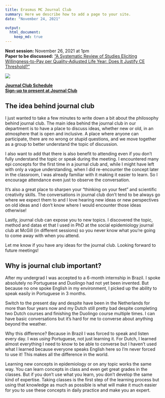 ```yaml
---
title: Erasmus MC Journal Club
summary: Here we describe how to add a page to your site.
date: "November 24, 2021"

output:
  html_document:
    keep_md: true
---
```


**Next session:** November 26, 2021 at 1pm       
**Paper to be discussed:** ["A Systematic Review of Studies Eliciting Willingness-to-Pay per Quality-Adjusted Life Year: Does It Justify CE Threshold?"](https://journals.plos.org/plosone/article?id=10.1371/journal.pone.0122760)

![](nimdet.jpg)
   
   
[**Journal Club Schedule**](https://docs.google.com/spreadsheets/d/1V4NI7XW-L874ncL33oUEN-IkWQMEIXjLf1JBtF-cGqQ/edit?usp=sharing)   
[**Sign-up to present at Journal Club**](https://docs.google.com/forms/d/e/1FAIpQLScjzMfl2dQ_TY1BtRYJ45LCD50VLgIrw6Vk_8rBmtfo0IxnSQ/viewform?usp=sf_link)      


## The idea behind journal club

I just wanted to take a few minutes to write down a bit about the philosophy behind journal club. The main idea behind the journal club in our department is to have a place to discuss ideas, whether new or old, in an atmosphere that is open and inclusive. A place where anyone can participate, there are no wrong or stupid questions, and we move together as a group to better understand the topic of discussion.

I also want to add that there is also benefit to attending even if you don't fully understand the topic or speak during the meeting. I encountered many epi concepts for the first time in a journal club and, while I might have left with only a vague understanding, when I did re-encounter the concept later in the classroom, I was already familiar with it making it easier to learn. So I encourage attendance even just to observe the conversation.

It's also a great place to sharpen your "thinking on your feet" and scientific creativity skills. The conversations in journal club don't tend to be always go where we expect them to and I love hearing new ideas or new perspectives on old ideas and I don't know where I would encounter those ideas otherwise!

Lastly, journal club can expose you to new topics. I discovered the topic, method and datas et that I used in PhD at the social epidemiology journal club at McGill (in different sessions) so you never know what you're going to come away with when you attend. 

Let me know if you have any ideas for the journal club. Looking forward to future meetings!

## Why is journal club important?

After my undergrad I was accepted to a 6-month internship in Brazil. I spoke absolutely no Portuguese and Duolingo had not yet been invented. But because no one spoke English in my environment, I picked up the ability to speak easily in Portuguese in 3 months.

Switch to the present day and despite have been in the Netherlands for more than four years now and my Dutch still pretty bad despite completing two Dutch courses and finishing the Duolingo course multiple times. I can have basic conversations but it's hard for me to converse about anything beyond the weather.

Why this difference? Because in Brazil I was forced to speak and listen every day. I was _using_ Portuguese, not just learning it. For Dutch, I learned almost everything I need to know to be able to converse but I haven't used what I learned because everyone speaks English here so I'm never forced to use it! This makes all the difference in the world.

Learning new concepts in epidemiology or on any topic works the same way. You can learn concepts in class and even get great grades in the classes. But if you don't use what you learn, you don't develop the same kind of expertise. Taking classes is the first step of the learning process but using that knowledge as much as possible is what will make it much easier for you to use these concepts in daily practice and make you an expert.
